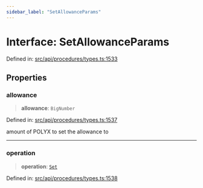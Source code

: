 ```yaml
---
sidebar_label: "SetAllowanceParams"
---
```


# Interface: SetAllowanceParams

Defined in: [src/api/procedures/types.ts:1533](https://github.com/PolymeshAssociation/polymesh-sdk/blob/bee6a2fe7a8ce5db42a6982e793782182cde2153/src/api/procedures/types.ts#L1533)

## Properties

### allowance

> **allowance**: `BigNumber`

Defined in: [src/api/procedures/types.ts:1537](https://github.com/PolymeshAssociation/polymesh-sdk/blob/bee6a2fe7a8ce5db42a6982e793782182cde2153/src/api/procedures/types.ts#L1537)

amount of POLYX to set the allowance to

***

### operation

> **operation**: [`Set`](../enumerations/AllowanceOperation.mdx#set)

Defined in: [src/api/procedures/types.ts:1538](https://github.com/PolymeshAssociation/polymesh-sdk/blob/bee6a2fe7a8ce5db42a6982e793782182cde2153/src/api/procedures/types.ts#L1538)
